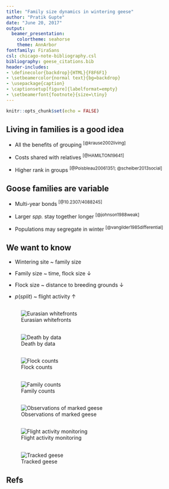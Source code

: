 ```yaml
---
title: "Family size dynamics in wintering geese"
author: "Pratik Gupte"
date: "June 20, 2017"
output:
  beamer_presentation: 
    colortheme: seahorse
    theme: AnnArbor
fontfamily: FiraSans
csl: chicago-note-bibliography.csl
bibliography: geese_citations.bib
header-includes:
- \definecolor{backdrop}{HTML}{F8F6F1}
- \setbeamercolor{normal text}{bg=backdrop}
- \usepackage{caption}
- \captionsetup[figure]{labelformat=empty}
- \setbeamerfont{footnote}{size=\tiny}
---
```


```r
knitr::opts_chunk$set(echo = FALSE)
```

## Living in families is a good idea

- All the benefits of grouping ^[@krause2002living]^

- Costs shared with relatives ^[@HAMILTON19641]^

- Higher rank in groups ^[@Poisbleau20061351; @scheiber2013social]^

## Goose families are variable

- Multi-year bonds ^[@10.2307/4088245]^

- Larger *spp.* stay together longer ^[@johnson1988weak]^

- Populations may segregate in winter ^[@vangilder1985differential]^

## We want to know

- Wintering site ~ family size

- Family size ~ time, flock size ↓

- Flock size ~ distance to breeding grounds ↓

- $p(split)$ ~ flight activity ↑

## 

![Eurasian whitefronts](migrationmap.png)

## 

![Death by data](full_datamap2.png)

## 

![Flock counts](flocks_data1.png)

## 

![Family counts](flocks_data2.png)

##

![Observations of marked geese](marked_geese.png)

##

![Flight activity monitoring](trektellen_map.png)

##

![Tracked geese](tracks.png)

## 



## Refs